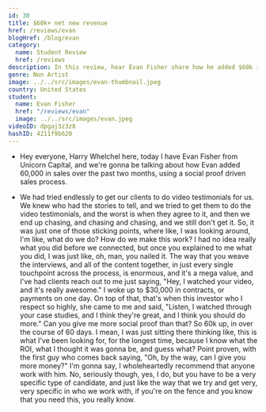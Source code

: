 ```yaml
---
id: 30
title: $60k+ net new revenue
href: /reviews/evan
blogHref: /blog/evan
category:
  name: Student Review
  href: /reviews
description: In this review, hear Evan Fisher share how he added $60k in net new revenue in two months using a social proof driven sales process.
genre: Non Artist
image: ../../src/images/evan-thumbnail.jpeg
country: United States
student:
  name: Evan Fisher
  href: "/reviews/evan"
  image: ../../src/images/evan.jpeg
videoID: dpgaj3z3z8
hashID: 4211f9b620
---
```


- Hey everyone, Harry Whelchel here, today I have Evan Fisher from Unicorn Capital, and we're gonna be talking about how Evan added 60,000 in sales over the past two months, using a social proof driven sales process.

- We had tried endlessly to get our clients to do video testimonials for us. We knew who had the stories to tell, and we tried to get them to do the video testimonials, and the worst is when they agree to it, and then we end up chasing, and chasing and chasing, and we still don't get it. So, it was just one of those sticking points, where like, I was looking around, I'm like, what do we do? How do we make this work? I had no idea really what you did before we connected, but once you explained to me what you did, I was just like, oh, man, you nailed it. The way that you weave the interviews, and all of the content together, in just every single touchpoint across the process, is enormous, and it's a mega value, and I've had clients reach out to me just saying, "Hey, I watched your video, and it's really awesome." I woke up to $30,000 in contracts, or payments on one day. On top of that, that's when this investor who I respect so highly, she came to me and said, "Listen, I watched through your case studies, and I think they're great, and I think you should do more." Can you give me more social proof than that? So 60k up, in over the course of 60 days. I mean, I was just sitting there thinking like, this is what I've been looking for, for the longest time, because I know what the ROI, what I thought it was gonna be, and guess what? Point proven, with the first guy who comes back saying, "Oh, by the way, can I give you more money?" I'm gonna say, I wholeheartedly recommend that anyone work with him. No, seriously though, yes, I do, but you have to be a very specific type of candidate, and just like the way that we try and get very, very specific in who we work with, if you're on the fence and you know that you need this, you really know.
